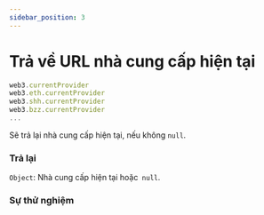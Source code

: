 ```yaml
---
sidebar_position: 3
---
```


# Trả về URL nhà cung cấp hiện tại
```javascript
web3.currentProvider
web3.eth.currentProvider
web3.shh.currentProvider
web3.bzz.currentProvider
...
```
Sẽ trả lại nhà cung cấp hiện tại, nếu không `null`.
### Trả lại
`Object`: Nhà cung cấp hiện tại hoặc` null`.
### Sự thử nghiệm
<CurrentProvider/>